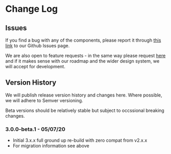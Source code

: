 <Meta title="ChangeLog" />

# Change Log

## Issues

If you find a bug with any of the components, please report it through [this link](https://github.com/reapit/foundations/issues/new?assignees=&labels=bug%2C+needs-triage%2C+elements&template=bug_report.md&title=) to our Github Issues page.

We are also open to feature requests - in the same way please request [here](https://github.com/reapit/foundations/issues/new?assignees=&labels=external-request%2C+needs-triage%2C+elements&template=feature_request.md&title=) and if it makes sense with our roadmap and the wider design system, we will accept for development.

## Version History

We will publish release version history and changes here. Where possible, we will adhere to Semver versioning. 

Beta versions should be relatively stable but subject to occssional breaking changes.

### **3.0.0-beta.1 - 05/07/20**
  - Initial 3.x.x full ground up re-build with zero compat from v2.x.x
  - For migration information see above